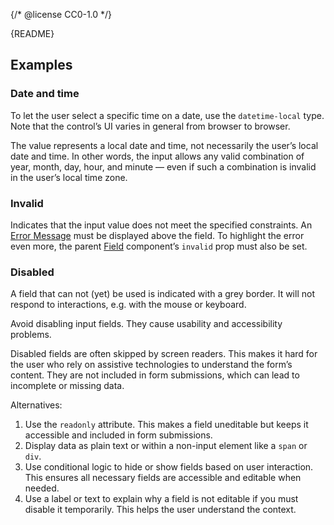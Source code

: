 {/* @license CC0-1.0 */}


<Meta of={DateInputStories} />

<Markdown>{README}</Markdown>

<Primary />

<Controls />

## Examples

### Date and time

To let the user select a specific time on a date, use the `datetime-local` type.
Note that the control’s UI varies in general from browser to browser.

The value represents a local date and time, not necessarily the user’s local date and time.
In other words, the input allows any valid combination of year, month, day, hour, and minute — even if such a combination is invalid in the user’s local time zone.

<Canvas of={DateInputStories.DateTime} />

### Invalid

Indicates that the input value does not meet the specified constraints.
An [Error Message](?path=/docs/components-forms-error-message--docs) must be displayed above the field.
To highlight the error even more, the parent [Field](?path=/docs/components-forms-field--docs) component’s `invalid` prop must also be set.

<Canvas of={DateInputStories.Invalid} />

### Disabled

A field that can not (yet) be used is indicated with a grey border.
It will not respond to interactions, e.g. with the mouse or keyboard.

Avoid disabling input fields.
They cause usability and accessibility problems.

Disabled fields are often skipped by screen readers.
This makes it hard for the user who rely on assistive technologies to understand the form’s content.
They are not included in form submissions, which can lead to incomplete or missing data.

Alternatives:

1. Use the `readonly` attribute.
   This makes a field uneditable but keeps it accessible and included in form submissions.
2. Display data as plain text or within a non-input element like a `span` or `div`.
3. Use conditional logic to hide or show fields based on user interaction.
   This ensures all necessary fields are accessible and editable when needed.
4. Use a label or text to explain why a field is not editable if you must disable it temporarily.
   This helps the user understand the context.

<Canvas of={DateInputStories.Disabled} />
